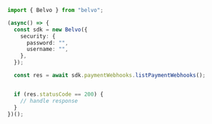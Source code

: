 ```typescript ListPaymentWebhooks.ts
import { Belvo } from "belvo";

(async() => {
  const sdk = new Belvo({
    security: {
      password: "",
      username: "",
    },
  });

  const res = await sdk.paymentWebhooks.listPaymentWebhooks();


  if (res.statusCode == 200) {
    // handle response
  }
})();
```
